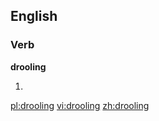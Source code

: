 ==English==

===Verb===
'''drooling'''

# {{present participle of|drool}}

[[pl:drooling]]
[[vi:drooling]]
[[zh:drooling]]